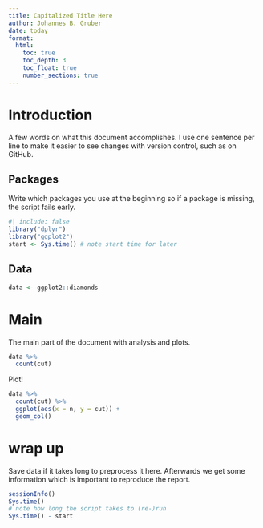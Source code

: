 ```yaml
---
title: Capitalized Title Here
author: Johannes B. Gruber
date: today
format:
  html:
    toc: true
    toc_depth: 3
    toc_float: true
    number_sections: true
---
```


# Introduction

A few words on what this document accomplishes.
I use one sentence per line to make it easier to see changes with version control, such as on GitHub.

## Packages

Write which packages you use at the beginning so if a package is missing, the script fails early.

```r
#| include: false
library("dplyr")
library("ggplot2")
start <- Sys.time() # note start time for later
```

## Data

```r
data <- ggplot2::diamonds
```

# Main

The main part of the document with analysis and plots.

```r
data %>% 
  count(cut)
```

Plot!

```r
data %>% 
  count(cut) %>% 
  ggplot(aes(x = n, y = cut)) +
  geom_col()
```


# wrap up

Save data if it takes long to preprocess it here. 
Afterwards we get some information which is important to reproduce the report.

```r
sessionInfo()
Sys.time()
# note how long the script takes to (re-)run
Sys.time() - start
```
